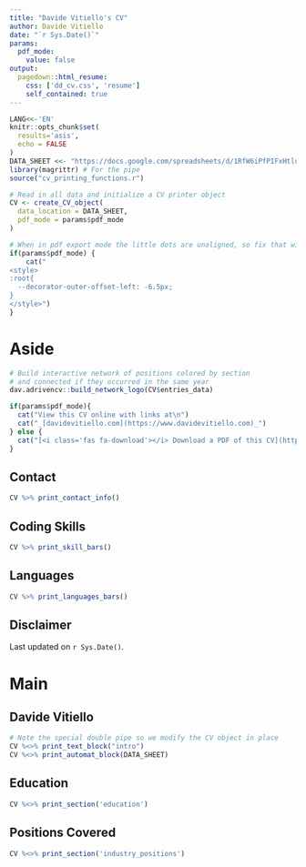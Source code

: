 ```yaml
---
title: "Davide Vitiello's CV"
author: Davide Vitiello
date: "`r Sys.Date()`"
params:
  pdf_mode:
    value: false
output:
  pagedown::html_resume:
    css: ['dd_cv.css', 'resume']
    self_contained: true
---
```


```r
LANG<<-'EN'
knitr::opts_chunk$set(
  results='asis', 
  echo = FALSE
)
DATA_SHEET <<- "https://docs.google.com/spreadsheets/d/1RfW6iPfPIFxHtlugddm7WzZYB7pxrMBej-SJEAtE-Eo"
library(magrittr) # For the pipe
source("cv_printing_functions.r")

# Read in all data and initialize a CV printer object
CV <- create_CV_object(
  data_location = DATA_SHEET,  
  pdf_mode = params$pdf_mode
)

```


```r
# When in pdf export mode the little dots are unaligned, so fix that with some conditional CSS.
if(params$pdf_mode) {
    cat("
<style>
:root{
  --decorator-outer-offset-left: -6.5px;
}
</style>")
}
```


Aside
================================================================================

```r
# Build interactive network of positions colored by section
# and connected if they occurred in the same year
dav.adrivencv::build_network_logo(CV$entries_data)
```


```r
if(params$pdf_mode){
  cat("View this CV online with links at\n")
  cat("_[davidevitiello.com](https://www.davidevitiello.com)_")
} else {
  cat("[<i class='fas fa-download'></i> Download a PDF of this CV](https://github.com/Davz33/mypage/raw/main/cv.pdf)")
}
```

Contact {#contact}
--------------------------------------------------------------------------------

```r
CV %>% print_contact_info()
```



Coding Skills {#skills}
--------------------------------------------------------------------------------

```r
CV %>% print_skill_bars()
```

Languages {#languages}
--------------------------------------------------------------------------------

```r
CV %>% print_languages_bars()
```



Disclaimer {#disclaimer}
--------------------------------------------------------------------------------

Last updated on `r Sys.Date()`.



Main
================================================================================

Davide Vitiello {#title}
--------------------------------------------------------------------------------

```r
# Note the special double pipe so we modify the CV object in place
CV %<>% print_text_block("intro") 
CV %<>% print_automat_block(DATA_SHEET)
```



Education {data-icon=graduation-cap data-concise=true}
--------------------------------------------------------------------------------

```r
CV %<>% print_section('education')
```



Positions Covered {data-icon=suitcase}
--------------------------------------------------------------------------------

```r
CV %<>% print_section('industry_positions')
```





